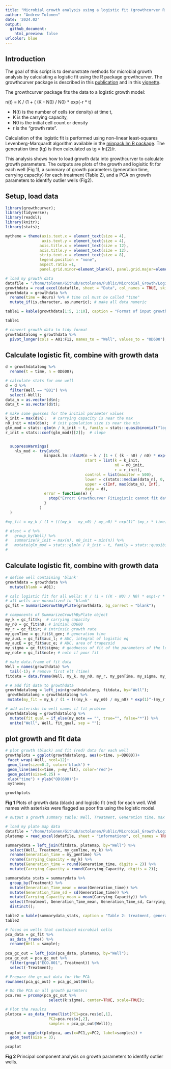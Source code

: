 ```yaml
---
title: "Microbial growth analysis using a logistic fit (growthcurver R package)"
author: "Andrew Tolonen"
date: '2024.02'
output:
  github_document:
    html_preview: false
urlcolor: blue
---
```


## Introduction

The goal of this script is to demonstrate methods for microbial growth analysis by calculating a logistic fit using the R package growthcurver. The growthcurver package is described in this [publication](https://bmcbioinformatics.biomedcentral.com/articles/10.1186/s12859-016-1016-7) and in this [vignette](https://cran.r-project.org/web/packages/growthcurver/vignettes/Growthcurver-vignette.html). 

The growthcurver package fits the data to a logistic growth model:

n(t) = K / (1 + ( (K - N0) / N0) * exp(-r * t)

* N(t) is the number of cells (or density) at time t,
* K is the carrying capacity,
* N0 is the initial cell count or density
* r is the "growth rate".

Calculation of the logistic fit is performed using non-linear least-squares Levenberg-Marquardt algorithm available in the [minpack.lm R package](https://cran.r-project.org/web/packages/minpack.lm/index.html). The generation time (tg) is then calculated as tg = ln(2)/r.

This analysis shows how to load growth data into growthcurver to calculate growth parameters. The outputs are plots of the growth and logisitic fit for each well (Fig 1), a summary of growth parameters (generation time, carrying capacity) for each treatment (Table 2), and a PCA on growth parameters to identify outlier wells (Fig2).

## Setup, load data
```r

library(growthcurver);
library(tidyverse);
library(readxl);
library(knitr);
library(stats);

mytheme = theme(axis.text.x = element_text(size = 4), 
                axis.text.y = element_text(size = 4), 
               axis.title.x = element_text(size = 12), 
               axis.title.y = element_text(size = 12),
               strip.text.x = element_text(size = 8),
               legend.position = "none", 
               aspect.ratio =1,
               panel.grid.minor=element_blank(), panel.grid.major=element_blank());

# load my growth data
datafile = "/home/tolonen/Github/actolonen/Public/Microbial_Growth/Logistic_Fit/2024.02.29_growthData.xlsx";
growthdata = read_excel(datafile, sheet = "Data", col_names = TRUE, skip=0);
growthdata = growthdata %>%
  rename(time = Hours) %>% # time col must be called "time"
  mutate_if(is.character, as.numeric); # make all data numeric

table1 = kable(growthdata[1:5, 1:10], caption = "Format of input growth data for growthcurver fit. Columns are time (hours) and OD600 of each well");

table1

# convert growth data to tidy format
growthdatalong = growthdata %>%
  pivot_longer(cols = A01:F12, names_to = "Well", values_to = "OD600");

```

## Calculate logistic fit, combine with growth data
```r

d = growthdatalong %>%
  rename(t = time, n = OD600);

# calculate stats for one well
d = d %>%
  filter(Well == "B01") %>%
  select(-Well);
data_n = as.vector(d$n);
data_t = as.vector(d$t);

# make some guesses for the initial parameter values
k_init = max(d$n);   # carrying capacity is near the max
n0_init = min(d$n);  # init population size is near the min
glm_mod = stats::glm(n / k_init ~ t, family = stats::quasibinomial("logit"), data = d);
r_init = stats::coef(glm_mod)[[2]];  # slope


  suppressWarnings(
    nls_mod <- tryCatch(
                 minpack.lm::nlsLM(n ~ k / (1 + ( (k - n0) / n0) * exp(-r * t)),
                                   start = list(k = k_init,
                                                n0 = n0_init,
                                                r = r_init),
                                   control = list(maxiter = 500),
                                   lower = c(stats::median(data_n), 0, 0),
                                   upper = c(Inf, max(data_n), Inf),
                                   data = d),
                 error = function(e) {
                   stop("Error: Growthcurver FitLogistic cannot fit data.")
                 }
               )
  )

#my_fit = my_k / (1 + (((my_k - my_n0) / my_n0) * exp(1)^-(my_r * time))));

# dtest = d %>%
#   group_by(Well) %>%
#   summarize(k_init = max(n), n0_init = min(n)) %>%
#   mutate(glm_mod = stats::glm(n / k_init ~ t, family = stats::quasibinomial("logit"), data = d));
#   

```


## Calculate logistic fit, combine with growth data

```r

# define well containing 'blank'
growthdata = growthdata %>%
  mutate(blank = A01);

# calc logistic fit for all wells: K / (1 + ((K - N0) / N0) * exp(-r * t))
# all wells are normalized to "blank"
gc_fit = SummarizeGrowthByPlate(growthdata, bg_correct = "blank"); 

# components of SummarizeGrowthByPlate object
my_k = gc_fit$k;  # carrying capacity
my_n0 = gc_fit$n0; # initial OD600
my_r = gc_fit$r; # intrinsic growth rate
my_genTime = gc_fit$t_gen; # generation time
my_aucL = gc_fit$auc_l; # AUC, integral of logistic eq
my_aucE = gc_fit$auc_e; # AUC, area of trapezoid
my_sigma = gc_fit$sigma; # goodnesss of fit of the parameters of the logistic equation (residual standard error from the nonlinear regression model).
my_note = gc_fit$note; # note if poor fit

# make data.frame of fit data
Well = names(growthdata) %>%
  tail(-1); # remove first elt (time)
fitdata = data.frame(Well, my_k, my_n0, my_r, my_genTime, my_sigma, my_note);

# # add fit data to growthdata
growthdatalong = left_join(growthdatalong, fitdata, by="Well");
 growthdatalong = growthdatalong %>%
 mutate(my_fit = my_k / (1 + (((my_k - my_n0) / my_n0) * exp(1)^-(my_r * time))));

# add asterisks to well names if fit problem
growthdatalong = growthdatalong %>%
  mutate(fit_qual = if_else(my_note == "", true="", false="*")) %>%
  unite("Well", Well, fit_qual, sep = "");

```

## plot growth and fit data
```r

# plot growth (black) and fit (red) data for each well
growthplots = ggplot(growthdatalong, aes(x=time, y=OD600))+
 facet_wrap(~Well, ncol=12)+
 geom_line(size=0.2, color='black') +
 geom_line(aes(x=time, y=my_fit), color='red')+
 geom_point(size=0.25) +
 xlab("time") + ylab("OD(600)")+
 mytheme;

growthplots

```

**Fig 1** Plots of growth data (black) and logistic fit (red) for each well. Well names with asterisks were flagged as poor fits using the logistic model.

```r

# output a growth summary table: Well, Treatment, Generation time, max cell yield.

# load my plate map data
datafile = "/home/tolonen/Github/actolonen/Public/Microbial_Growth/Logistic_Fit/2024.02.29_growthData.xlsx";
platemap = read_excel(datafile, sheet = "informations", col_names = TRUE, skip=30);

summarydata = left_join(fitdata, platemap, by="Well") %>%
  select(Well, Treatment, my_genTime, my_k) %>%
  rename(Generation_time = my_genTime) %>%
  rename(Carrying_Capacity = my_k) %>%
  mutate(Generation_time = round(Generation_time, digits = 2)) %>%
  mutate(Carrying_Capacity = round(Carrying_Capacity, digits = 2));

summarydata_stats = summarydata %>%
  group_by(Treatment) %>%
  mutate(Generation_Time_mean = mean(Generation_time)) %>%
  mutate(Generation_Time_sd = sd(Generation_time)) %>%
  mutate(Carrying_Capacity_mean = mean(Carrying_Capacity)) %>%
  select(Treatment, Generation_Time_mean, Generation_Time_sd, Carrying_Capacity_mean) %>%
  distinct();

table2 = kable(summarydata_stats, caption = "Table 2: treatment, generation time, and carrying capcity of each well");
table2

```

```r

# focus on wells that contained microbial cells
pca_data = gc_fit %>%
  as_data_frame() %>%
  rename(Well = sample);
  
pca_gc_out = left_join(pca_data, platemap, by="Well");
pca_gc_out = pca_gc_out %>%
  filter(grepl("ECO.001", Treatment)) %>%
  select(-Treatment);

# Prepare the gc_out data for the PCA
rownames(pca_gc_out) = pca_gc_out$Well;

# Do the PCA on all growth paramters
pca.res = prcomp(pca_gc_out %>% 
                   select(k:sigma), center=TRUE, scale=TRUE);

# Plot the results
plotpca = as_data_frame(list(PC1=pca.res$x[,1],
                   PC2=pca.res$x[,2],
                   samples = pca_gc_out$Well));

pcaplot = ggplot(plotpca, aes(x=PC1,y=PC2, label=samples)) + 
  geom_text(size = 3);

pcaplot

```

**Fig 2** Principal component analysis on growth parameters to identify outlier wells.